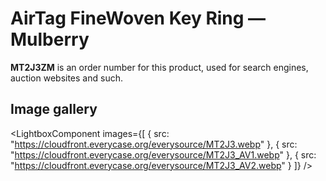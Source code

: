 
# AirTag FineWoven Key Ring — Mulberry

<Callout type='info' emoji='👉🏻'>**MT2J3ZM** is an order number for this product, used for search engines, auction websites and such.</Callout>

## Image gallery

<LightboxComponent
    images={[
      {
        src: "https://cloudfront.everycase.org/everysource/MT2J3.webp"
      },
      {
        src: "https://cloudfront.everycase.org/everysource/MT2J3_AV1.webp"
      },
      {
        src: "https://cloudfront.everycase.org/everysource/MT2J3_AV2.webp"
      }
    ]}
  />
